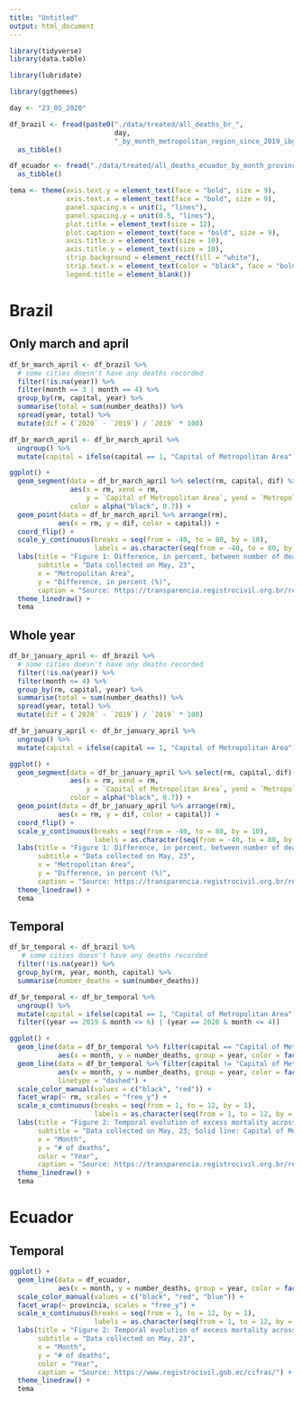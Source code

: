 ```yaml
---
title: "Untitled"
output: html_document
---
```


```r
library(tidyverse)
library(data.table)

library(lubridate)

library(ggthemes)
```

```r
day <- "23_05_2020"

df_brazil <- fread(paste0("./data/treated/all_deaths_br_", 
                          day, 
                          "_by_month_metropolitan_region_since_2019_ibge_code.csv")) %>% 
  as_tibble()

df_ecuador <- fread("./data/treated/all_deaths_ecuador_by_month_provincia_since_2018.csv") %>% 
  as_tibble()
```

```r
tema <- theme(axis.text.y = element_text(face = "bold", size = 9),
              axis.text.x = element_text(face = "bold", size = 9),
              panel.spacing.x = unit(1, "lines"),
              panel.spacing.y = unit(0.5, "lines"),
              plot.title = element_text(size = 12),
              plot.caption = element_text(face = "bold", size = 9),
              axis.title.x = element_text(size = 10),
              axis.title.y = element_text(size = 10),
              strip.background = element_rect(fill = "white"),
              strip.text.x = element_text(color = "black", face = "bold", size = 9),
              legend.title = element_blank())
```

# Brazil
## Only march and april

```r
df_br_march_april <- df_brazil %>% 
  # some cities doesn't have any deaths recorded
  filter(!is.na(year)) %>% 
  filter(month == 3 | month == 4) %>% 
  group_by(rm, capital, year) %>% 
  summarise(total = sum(number_deaths)) %>% 
  spread(year, total) %>% 
  mutate(dif = (`2020` - `2019`) / `2019` * 100)

df_br_march_april <- df_br_march_april %>% 
  ungroup() %>% 
  mutate(capital = ifelse(capital == 1, "Capital of Metropolitan Area", "Metropolitan Area without Capital"))

ggplot() +
  geom_segment(data = df_br_march_april %>% select(rm, capital, dif) %>% spread(capital, dif) %>% arrange(rm),
               aes(x = rm, xend = rm, 
                   y = `Capital of Metropolitan Area`, yend = `Metropolitan Area without Capital`), 
               color = alpha("black", 0.7)) +
  geom_point(data = df_br_march_april %>% arrange(rm),
            aes(x = rm, y = dif, color = capital)) +
  coord_flip() +
  scale_y_continuous(breaks = seq(from = -40, to = 80, by = 10),
                     labels = as.character(seq(from = -40, to = 80, by = 10))) +
  labs(title = "Figure 1: Difference, in percent, between number of deaths registered in march and april of 2020 compared to 2019,\nCapital of Metropolitan Area and Metropolitan Area without Capital",
       subtitle = "Data collected on May, 23",
       x = "Metropolitan Area", 
       y = "Difference, in percent (%)",
       caption = "Source: https://transparencia.registrocivil.org.br/registros") +
  theme_linedraw() +
  tema
```

## Whole year

```r
df_br_january_april <- df_brazil %>% 
  # some cities doesn't have any deaths recorded
  filter(!is.na(year)) %>% 
  filter(month <= 4) %>% 
  group_by(rm, capital, year) %>% 
  summarise(total = sum(number_deaths)) %>% 
  spread(year, total) %>% 
  mutate(dif = (`2020` - `2019`) / `2019` * 100)

df_br_january_april <- df_br_january_april %>% 
  ungroup() %>% 
  mutate(capital = ifelse(capital == 1, "Capital of Metropolitan Area", "Metropolitan Area without Capital"))

ggplot() +
  geom_segment(data = df_br_january_april %>% select(rm, capital, dif) %>% spread(capital, dif) %>% arrange(rm),
               aes(x = rm, xend = rm, 
                   y = `Capital of Metropolitan Area`, yend = `Metropolitan Area without Capital`), 
               color = alpha("black", 0.7)) +
  geom_point(data = df_br_january_april %>% arrange(rm),
            aes(x = rm, y = dif, color = capital)) +
  coord_flip() +
  scale_y_continuous(breaks = seq(from = -40, to = 80, by = 10),
                     labels = as.character(seq(from = -40, to = 80, by = 10))) +
  labs(title = "Figure 1: Difference, in percent, between number of deaths registered in 2020 compared to 2019,\nCapital of Metropolitan Area and Metropolitan Area without Capital",
       subtitle = "Data collected on May, 23",
       x = "Metropolitan Area", 
       y = "Difference, in percent (%)",
       caption = "Source: https://transparencia.registrocivil.org.br/registros") +
  theme_linedraw() +
  tema
```

## Temporal

```r
df_br_temporal <- df_brazil %>% 
   # some cities doesn't have any deaths recorded
  filter(!is.na(year)) %>% 
  group_by(rm, year, month, capital) %>% 
  summarise(number_deaths = sum(number_deaths))

df_br_temporal <- df_br_temporal %>% 
  ungroup() %>% 
  mutate(capital = ifelse(capital == 1, "Capital of Metropolitan Area", "Metropolitan Area without Capital")) %>% 
  filter((year == 2019 & month <= 6) | (year == 2020 & month <= 4))

ggplot() +
  geom_line(data = df_br_temporal %>% filter(capital == "Capital of Metropolitan Area"),
            aes(x = month, y = number_deaths, group = year, color = factor(year))) +
  geom_line(data = df_br_temporal %>% filter(capital != "Capital of Metropolitan Area"),
            aes(x = month, y = number_deaths, group = year, color = factor(year)),
            linetype = "dashed") +
  scale_color_manual(values = c("black", "red")) +
  facet_wrap(~ rm, scales = "free_y") +
  scale_x_continuous(breaks = seq(from = 1, to = 12, by = 1),
                     labels = as.character(seq(from = 1, to = 12, by = 1))) +
  labs(title = "Figure 2: Temporal evolution of excess mortality across main metropolitan areas in Brazil, monthly comparison between 2019-2020",
       subtitle = "Data collected on May, 23; Solid line: Capital of Metropolitan Area, Dashed line: Metropolitan Area without Capital",
       x = "Month", 
       y = "# of deaths",
       color = "Year",
       caption = "Source: https://transparencia.registrocivil.org.br/registros") +
  theme_linedraw() +
  tema
```

# Ecuador

## Temporal

```r
ggplot() +
  geom_line(data = df_ecuador,
            aes(x = month, y = number_deaths, group = year, color = factor(year))) +
  scale_color_manual(values = c("black", "red", "blue")) +
  facet_wrap(~ provincia, scales = "free_y") +
  scale_x_continuous(breaks = seq(from = 1, to = 12, by = 1),
                     labels = as.character(seq(from = 1, to = 12, by = 1))) +
  labs(title = "Figure 2: Temporal evolution of excess mortality across provincias in Ecuador, monthly comparison between 2018-2020",
       subtitle = "Data collected on May, 23",
       x = "Month", 
       y = "# of deaths",
       color = "Year",
       caption = "Source: https://www.registrocivil.gob.ec/cifras/") +
  theme_linedraw() +
  tema
```